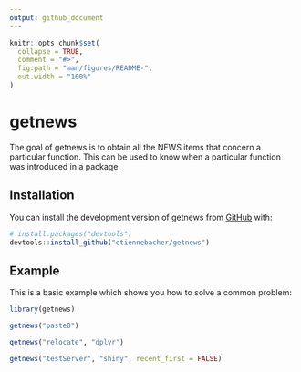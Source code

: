 ```yaml
---
output: github_document
---
```


<!-- README.md is generated from README.Rmd. Please edit that file -->

```r
knitr::opts_chunk$set(
  collapse = TRUE,
  comment = "#>",
  fig.path = "man/figures/README-",
  out.width = "100%"
)
```

# getnews

<!-- badges: start -->
<!-- badges: end -->

The goal of getnews is to obtain all the NEWS items that concern a particular function. This can be used to know when a particular function was introduced in a package.

## Installation

You can install the development version of getnews from [GitHub](https://github.com/) with:

``` r
# install.packages("devtools")
devtools::install_github("etiennebacher/getnews")
```

## Example

This is a basic example which shows you how to solve a common problem:

```r
library(getnews)

getnews("paste0")

getnews("relocate", "dplyr")

getnews("testServer", "shiny", recent_first = FALSE)
```
